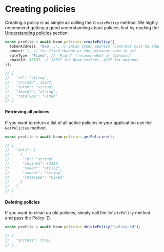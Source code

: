 # Creating policies

Creating a policy is as simple as calling the `CreatePolicy` method. We highly recommend getting a good understanding about policies first by reading the [Understanding policies](/sdk/policies/understanding-policies) section.

```typescript
const profile = await beam.policies.createPolicy({
  tokenAddress: "0x0...", // ERC20 token address (contract must be added to your game)
  amount: 1, // the fixed charge or the exchange rate to wei
  rateType: "Fixed", // 'Fixed' (recommended) or 'Dynamic'
  chainId: 13337, // 13337 for Beam testnet, 4337 for mainnet
});

// {
//   "id": "string",
//   "chainId": 13337,
//   "token": "string",
//   "amount": "string",
//   "rateType": "Fixed"
// }
```

#### Retrieving all policies

If you want to return a list of all active policies in your application use the `GetPolicies` method.

```typescript
const profile = await beam.policies.getPolicies();

// {
//   "data": [
//     {
//      "id": "string",
//      "chainId": 13337,
//      "token": "string",
//      "amount": "string",
//      "rateType": "Fixed"
//     }
//   ]
// }
```

#### Deleting policies

If you want to clean up old policies, simply call the `DeletePolicy` method and pass the Policy ID.

```typescript
const profile = await beam.policies.deletePolicy("policy-id");

// {
//   "success": true,
// }
```
